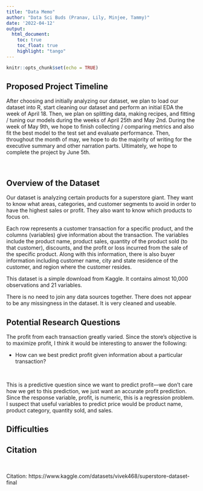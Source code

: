 ```yaml
---
title: "Data Memo"
author: "Data Sci Buds (Pranav, Lily, Minjee, Tammy)"
date: '2022-04-12'
output:
  html_document:
    toc: true
    toc_float: true
    highlight: "tango"
---
```


```r
knitr::opts_chunk$set(echo = TRUE)
```

## Proposed Project Timeline

After choosing and initially analyzing our dataset, we plan to load our dataset into R, start cleaning our dataset and perform an initial EDA the week of April 18. Then, we plan on splitting data, making recipes, and fitting / tuning our models during the weeks of April 25th and May 2nd. During the week of May 9th, we hope to finish collecting / comparing metrics and also fit the best model to the test set and evaluate performance. Then, throughout the month of may, we hope to do the majority of writing for the executive summary and other narration parts. Ultimately, we hope to complete the project by June 5th.

<br>

## Overview of the Dataset

Our dataset is analyzing certain products for a superstore giant. They want to know what areas, categories, and customer segments to avoid in order to have the highest sales or profit. They also want to know which products to focus on. 

Each row represents a customer transaction for a specific product, and the columns (variables) give information about the transaction. The variables include the product name, product sales, quantity of the product sold (to that customer), discounts, and the profit or loss incurred from the sale of the specific product. Along with this information, there is also buyer information including customer name, city and state residence of the customer, and region where the customer resides.

This dataset is a simple download from Kaggle. It contains almost 10,000 observations and 21 variables. 

There is no need to join any data sources together. There does not appear to be any missingness in the dataset. It is very cleaned and useable. 


## Potential Research Questions

The profit from each transaction greatly varied. Since the store's objective is to maximize profit, I think it would be interesting to answer the following: 
<br>

* How can we best predict profit given information about a particular transaction?

<br>

This is a predictive question since we want to predict profit—we don't care how we get to this prediction, we just want an accurate profit prediction. Since the response variable, profit, is numeric, this is a regression problem. I suspect that useful variables to predict price would be product name, product category, quantity sold, and sales.  


## Difficulties


## Citation 

<br>

Citation: https://www.kaggle.com/datasets/vivek468/superstore-dataset-final